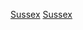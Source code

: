 {{Commons category|Sussex County, New Jersey}}

[[Category:新泽西州县份|Sussex]]
[[Category:紐約都會區郡份|Sussex]]